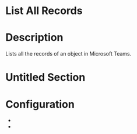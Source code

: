 ﻿# List All Records

# Description

Lists all the records of an object in Microsoft Teams.

# Untitled Section

# Configuration

* 
*
